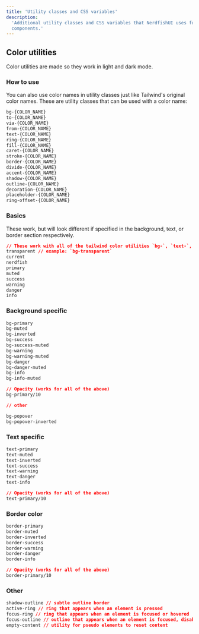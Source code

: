 ```yaml
---
title: 'Utility classes and CSS variables'
description:
  'Additional utility classes and CSS variables that NerdfishUI uses for
  components.'
---
```


## Color utilities

Color utilities are made so they work in light and dark mode.

### How to use

You can also use color names in utility classes just like Tailwind's original
color names. These are utility classes that can be used with a color name:

```css
bg-{COLOR_NAME}
to-{COLOR_NAME}
via-{COLOR_NAME}
from-{COLOR_NAME}
text-{COLOR_NAME}
ring-{COLOR_NAME}
fill-{COLOR_NAME}
caret-{COLOR_NAME}
stroke-{COLOR_NAME}
border-{COLOR_NAME}
divide-{COLOR_NAME}
accent-{COLOR_NAME}
shadow-{COLOR_NAME}
outline-{COLOR_NAME}
decoration-{COLOR_NAME}
placeholder-{COLOR_NAME}
ring-offset-{COLOR_NAME}
```

### Basics

These work, but will look different if specified in the background, text, or
border section respectively.

```css
// These work with all of the tailwind color utilities `bg-`, `text-`, `border-`, `ring-`, ...
transparent // example: `bg-transparent`
current
nerdfish
primary
muted
success
warning
danger
info
```

### Background specific

```css
bg-primary
bg-muted
bg-inverted
bg-success
bg-success-muted
bg-warning
bg-warning-muted
bg-danger
bg-danger-muted
bg-info
bg-info-muted

// Opacity (works for all of the above)
bg-primary/10

// other

bg-popover
bg-popover-inverted
```

### Text specific

```css
text-primary
text-muted
text-inverted
text-success
text-warning
text-danger
text-info

// Opacity (works for all of the above)
text-primary/10
```

### Border color

```css
border-primary
border-muted
border-inverted
border-success
border-warning
border-danger
border-info

// Opacity (works for all of the above)
border-primary/10
```

### Other

```css
shadow-outline // subtle outline border
active-ring // ring that appears when an element is pressed
focus-ring // ring that appears when an element is focused or hovered
focus-outline // outline that appears when an element is focused, disabled default outline
empty-content // utility for pseudo elements to reset content
```
